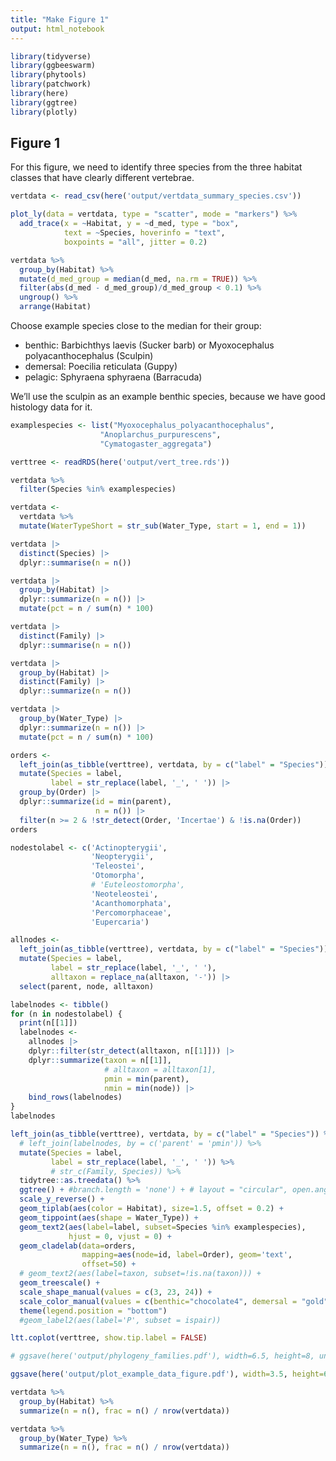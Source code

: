 ```yaml
---
title: "Make Figure 1"
output: html_notebook
---
```


```r
library(tidyverse)
library(ggbeeswarm)
library(phytools)
library(patchwork)
library(here)
library(ggtree)
library(plotly)
```

## Figure 1

For this figure, we need to identify three species from the three habitat classes that have clearly different vertebrae.

```r
vertdata <- read_csv(here('output/vertdata_summary_species.csv'))
```

```r
plot_ly(data = vertdata, type = "scatter", mode = "markers") %>%
  add_trace(x = ~Habitat, y = ~d_med, type = "box",
            text = ~Species, hoverinfo = "text",
            boxpoints = "all", jitter = 0.2)
```

```r
vertdata %>%
  group_by(Habitat) %>%
  mutate(d_med_group = median(d_med, na.rm = TRUE)) %>%
  filter(abs(d_med - d_med_group)/d_med_group < 0.1) %>%
  ungroup() %>%
  arrange(Habitat)
```

Choose example species close to the median for their group:

* benthic: Barbichthys laevis (Sucker barb) or Myoxocephalus polyacanthocephalus (Sculpin)
* demersal: Poecilia reticulata (Guppy)
* pelagic: Sphyraena sphyraena (Barracuda)

We'll use the sculpin as an example benthic species, because we have good histology data for it.

```r
examplespecies <- list("Myoxocephalus_polyacanthocephalus",
                    "Anoplarchus_purpurescens",
                    "Cymatogaster_aggregata")
```

```r
verttree <- readRDS(here('output/vert_tree.rds'))
```

```r
vertdata %>%
  filter(Species %in% examplespecies)
```
```r
vertdata <-
  vertdata %>%
  mutate(WaterTypeShort = str_sub(Water_Type, start = 1, end = 1))
```

```r
vertdata |> 
  distinct(Species) |> 
  dplyr::summarise(n = n())
```

```r
vertdata |> 
  group_by(Habitat) |> 
  dplyr::summarize(n = n()) |> 
  mutate(pct = n / sum(n) * 100)
```

```r
vertdata |> 
  distinct(Family) |> 
  dplyr::summarise(n = n())
```

```r
vertdata |> 
  group_by(Habitat) |> 
  distinct(Family) |> 
  dplyr::summarize(n = n())
```

```r
vertdata |> 
  group_by(Water_Type) |> 
  dplyr::summarize(n = n()) |> 
  mutate(pct = n / sum(n) * 100)
```

```r
orders <-
  left_join(as_tibble(verttree), vertdata, by = c("label" = "Species")) |> 
  mutate(Species = label,
         label = str_replace(label, '_', ' ')) |> 
  group_by(Order) |> 
  dplyr::summarize(id = min(parent),
                   n = n()) |> 
  filter(n >= 2 & !str_detect(Order, 'Incertae') & !is.na(Order))
orders
```
```r
nodestolabel <- c('Actinopterygii',
                  'Neopterygii',
                  'Teleostei',
                  'Otomorpha',
                  # 'Euteleostomorpha',
                  'Neoteleostei',
                  'Acanthomorphata',
                  'Percomorphaceae',
                  'Eupercaria')

allnodes <-
  left_join(as_tibble(verttree), vertdata, by = c("label" = "Species")) |> 
  mutate(Species = label,
         label = str_replace(label, '_', ' '),
         alltaxon = replace_na(alltaxon, '-')) |> 
  select(parent, node, alltaxon)

labelnodes <- tibble()
for (n in nodestolabel) {
  print(n[[1]])
  labelnodes <-
    allnodes |>
    dplyr::filter(str_detect(alltaxon, n[[1]])) |> 
    dplyr::summarize(taxon = n[[1]],
                     # alltaxon = alltaxon[1],
                     pmin = min(parent),
                     nmin = min(node)) |> 
    bind_rows(labelnodes)
}
labelnodes
```


```r
left_join(as_tibble(verttree), vertdata, by = c("label" = "Species")) %>%
  # left_join(labelnodes, by = c('parent' = 'pmin')) %>%
  mutate(Species = label,
         label = str_replace(label, '_', ' ')) %>%
         # str_c(Family, Species)) %>%
  tidytree::as.treedata() %>%
  ggtree() + #branch.length = 'none') + # layout = "circular", open.angle = 120) + 
  scale_y_reverse() +
  geom_tiplab(aes(color = Habitat), size=1.5, offset = 0.2) +
  geom_tippoint(aes(shape = Water_Type)) +
  geom_text2(aes(label=label, subset=Species %in% examplespecies),
             hjust = 0, vjust = 0) +
  geom_cladelab(data=orders,
                mapping=aes(node=id, label=Order), geom='text',
                offset=50) +
  # geom_text2(aes(label=taxon, subset=!is.na(taxon))) +
  geom_treescale() +
  scale_shape_manual(values = c(3, 23, 24)) +
  scale_color_manual(values = c(benthic="chocolate4", demersal = "gold", pelagic = "deepskyblue2")) +
  theme(legend.position = "bottom")
  #geom_label2(aes(label='P', subset = ispair))
```


```r
ltt.coplot(verttree, show.tip.label = FALSE)
```


```r
# ggsave(here('output/phylogeny_families.pdf'), width=6.5, height=8, units="in")

ggsave(here('output/plot_example_data_figure.pdf'), width=3.5, height=6, units="in")
```

```r
vertdata %>%
  group_by(Habitat) %>%
  summarize(n = n(), frac = n() / nrow(vertdata))
```

```r
vertdata %>%
  group_by(Water_Type) %>%
  summarize(n = n(), frac = n() / nrow(vertdata))
```


